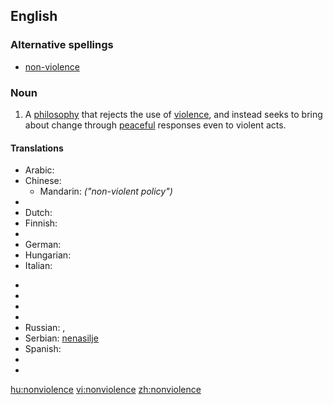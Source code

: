 ==English==

===Alternative spellings===
* [[non-violence]]

===Noun===
{{wikipedia}}
{{en-noun|-}}

# A [[philosophy]] that rejects the use of [[violence]], and instead seeks to bring about change through [[peaceful]] responses even to violent acts.

====Translations====
{{trans-top|philosophy that rejects violence}}
* Arabic: {{t|ar|اللاعنف|m}}
* Chinese:
** Mandarin: {{t|cmn|非暴力政策|tr=fēi bàolì zhèngcè|sc=Hani}} ''("non-violent policy")''
* {{trreq|Czech}}
* Dutch: {{t-|nl|geweldloosheid|f}}
* Finnish: {{t-|fi|väkivallattomuus}}
* {{trreq|French}}
* German: {{t|de|Gewaltlosigkeit|f}}
* Hungarian: {{t|hu|erőszakmentesség}}
* Italian: {{t|it|nonviolenza|f}}
{{trans-mid}}
* {{trreq|Japanese}}
* {{trreq|Korean}}
* {{trreq|Lithuanian}}
* {{trreq|Portuguese}}
* Russian: {{t|ru|ненасилие|n|tr=nenasílije}}, {{t|ru|отказ от применения насильственных методов|m|tr=otkáz ot primenénija nasíl’stvennyx metódov}}
* Serbian: [[nenasilje]] {{n}}
* Spanish: {{t|es|abstención de la violencia|f}}
* {{trreq|Swedish}}
* {{trreq|Vietnamese}}
{{trans-bottom}}

[[hu:nonviolence]]
[[vi:nonviolence]]
[[zh:nonviolence]]